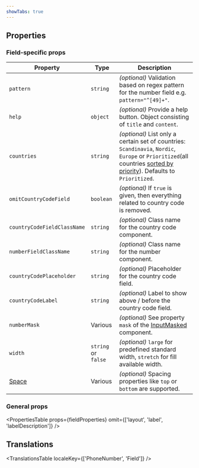 ```yaml
---
showTabs: true
---
```



## Properties

### Field-specific props

| Property                                | Type                | Description                                                                                                                                                                                                                                                     |
| --------------------------------------- | ------------------- | --------------------------------------------------------------------------------------------------------------------------------------------------------------------------------------------------------------------------------------------------------------- |
| `pattern`                               | `string`            | _(optional)_ Validation based on regex pattern for the number field e.g. `pattern="^[49]+"`.                                                                                                                                                                    |
| `help`                                  | `object`            | _(optional)_ Provide a help button. Object consisting of `title` and `content`.                                                                                                                                                                                 |
| `countries`                             | `string`            | _(optional)_ List only a certain set of countries: `Scandinavia`, `Nordic`, `Europe` or `Prioritized`(all countries [sorted by priority](/uilib/extensions/forms/feature-fields/PhoneNumber/#filter-or-prioritize-country-listing)). Defaults to `Prioritized`. |
| `omitCountryCodeField`                  | `boolean`           | _(optional)_ If `true` is given, then everything related to country code is removed.                                                                                                                                                                            |
| `countryCodeFieldClassName`             | `string`            | _(optional)_ Class name for the country code component.                                                                                                                                                                                                         |
| `numberFieldClassName`                  | `string`            | _(optional)_ Class name for the number component.                                                                                                                                                                                                               |
| `countryCodePlaceholder`                | `string`            | _(optional)_ Placeholder for the country code field.                                                                                                                                                                                                            |
| `countryCodeLabel`                      | `string`            | _(optional)_ Label to show above / before the country code field.                                                                                                                                                                                               |
| `numberMask`                            | Various             | _(optional)_ See property `mask` of the [InputMasked](/uilib/components/input-masked/properties) component.                                                                                                                                                     |
| `width`                                 | `string` or `false` | _(optional)_ `large` for predefined standard width, `stretch` for fill available width.                                                                                                                                                                         |
| [Space](/uilib/layout/space/properties) | Various             | _(optional)_ Spacing properties like `top` or `bottom` are supported.                                                                                                                                                                                           |

### General props

<PropertiesTable
  props={fieldProperties}
  omit={['layout', 'label', 'labelDescription']}
/>

## Translations

<TranslationsTable localeKey={['PhoneNumber', 'Field']} />
